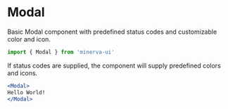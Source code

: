 
<Meta title="Elements|Modal" component={Modal} />

# Modal

Basic Modal component with predefined status codes and customizable color and icon.

```js
import { Modal } from 'minerva-ui'
```

If status codes are supplied, the component will supply predefined colors and icons.

```jsx
<Modal>
Hello World!
</Modal>
```